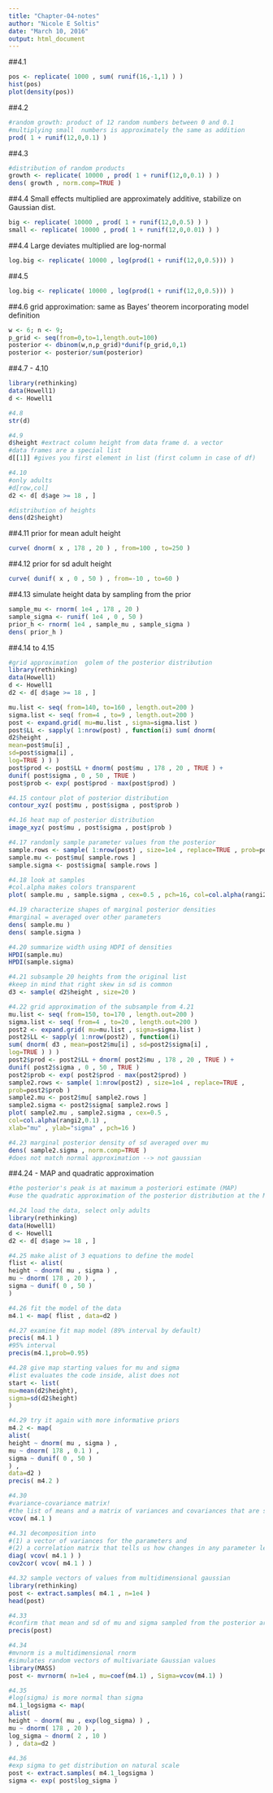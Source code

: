 ```yaml
---
title: "Chapter-04-notes"
author: "Nicole E Soltis"
date: "March 10, 2016"
output: html_document
---
```


##4.1
```r
pos <- replicate( 1000 , sum( runif(16,-1,1) ) )
hist(pos)
plot(density(pos))
```

##4.2
```r
#random growth: product of 12 random numbers between 0 and 0.1
#multiplying small  numbers is approximately the same as addition
prod( 1 + runif(12,0,0.1) )
```

##4.3
```r
#distribution of random products
growth <- replicate( 10000 , prod( 1 + runif(12,0,0.1) ) )
dens( growth , norm.comp=TRUE )
```

##4.4
Small effects multiplied are approximately additive, stabilize on Gaussian dist.
```r

big <- replicate( 10000 , prod( 1 + runif(12,0,0.5) ) )
small <- replicate( 10000 , prod( 1 + runif(12,0,0.01) ) )
```

##4.4
Large deviates multiplied are log-normal
```r
log.big <- replicate( 10000 , log(prod(1 + runif(12,0,0.5))) )
```

##4.5
```r
log.big <- replicate( 10000 , log(prod(1 + runif(12,0,0.5))) )
```

##4.6
grid approximation: same as Bayes' theorem incorporating model definition
```r
w <- 6; n <- 9;
p_grid <- seq(from=0,to=1,length.out=100)
posterior <- dbinom(w,n,p_grid)*dunif(p_grid,0,1)
posterior <- posterior/sum(posterior)
```

##4.7 - 4.10
```r
library(rethinking)
data(Howell1)
d <- Howell1

#4.8
str(d)

#4.9
d$height #extract column height from data frame d. a vector
#data frames are a special list
d[[1]] #gives you first element in list (first column in case of df)

#4.10
#only adults
#d[row,col]
d2 <- d[ d$age >= 18 , ]

#distribution of heights
dens(d2$height)

```

##4.11 prior for mean adult height
```r
curve( dnorm( x , 178 , 20 ) , from=100 , to=250 )
```

##4.12 prior for sd adult height
```r
curve( dunif( x , 0 , 50 ) , from=-10 , to=60 )
```

##4.13 simulate height data by sampling from the prior
```r
sample_mu <- rnorm( 1e4 , 178 , 20 )
sample_sigma <- runif( 1e4 , 0 , 50 )
prior_h <- rnorm( 1e4 , sample_mu , sample_sigma )
dens( prior_h )
```

##4.14 to 4.15
```r
#grid approximation  golem of the posterior distribution
library(rethinking)
data(Howell1)
d <- Howell1
d2 <- d[ d$age >= 18 , ]

mu.list <- seq( from=140, to=160 , length.out=200 )
sigma.list <- seq( from=4 , to=9 , length.out=200 )
post <- expand.grid( mu=mu.list , sigma=sigma.list )
post$LL <- sapply( 1:nrow(post) , function(i) sum( dnorm(
d2$height ,
mean=post$mu[i] ,
sd=post$sigma[i] ,
log=TRUE ) ) )
post$prod <- post$LL + dnorm( post$mu , 178 , 20 , TRUE ) +
dunif( post$sigma , 0 , 50 , TRUE )
post$prob <- exp( post$prod - max(post$prod) )

#4.15 contour plot of posterior distribution
contour_xyz( post$mu , post$sigma , post$prob )

#4.16 heat map of posterior distribution
image_xyz( post$mu , post$sigma , post$prob )

#4.17 randomly sample parameter values from the posterior
sample.rows <- sample( 1:nrow(post) , size=1e4 , replace=TRUE , prob=post$prob )
sample.mu <- post$mu[ sample.rows ]
sample.sigma <- post$sigma[ sample.rows ]

#4.18 look at samples
#col.alpha makes colors transparent
plot( sample.mu , sample.sigma , cex=0.5 , pch=16, col=col.alpha(rangi2,0.1) )

#4.19 characterize shapes of marginal posterior densities
#marginal = averaged over other parameters
dens( sample.mu )
dens( sample.sigma )

#4.20 summarize width using HDPI of densities
HPDI(sample.mu)
HPDI(sample.sigma)

#4.21 subsample 20 heights from the original list
#keep in mind that right skew in sd is common
d3 <- sample( d2$height , size=20 )

#4.22 grid approximation of the subsample from 4.21
mu.list <- seq( from=150, to=170 , length.out=200 )
sigma.list <- seq( from=4 , to=20 , length.out=200 )
post2 <- expand.grid( mu=mu.list , sigma=sigma.list )
post2$LL <- sapply( 1:nrow(post2) , function(i)
sum( dnorm( d3 , mean=post2$mu[i] , sd=post2$sigma[i] ,
log=TRUE ) ) )
post2$prod <- post2$LL + dnorm( post2$mu , 178 , 20 , TRUE ) +
dunif( post2$sigma , 0 , 50 , TRUE )
post2$prob <- exp( post2$prod - max(post2$prod) )
sample2.rows <- sample( 1:nrow(post2) , size=1e4 , replace=TRUE ,
prob=post2$prob )
sample2.mu <- post2$mu[ sample2.rows ]
sample2.sigma <- post2$sigma[ sample2.rows ]
plot( sample2.mu , sample2.sigma , cex=0.5 ,
col=col.alpha(rangi2,0.1) ,
xlab="mu" , ylab="sigma" , pch=16 )

#4.23 marginal posterior density of sd averaged over mu
dens( sample2.sigma , norm.comp=TRUE )
#does not match normal approximation --> not gaussian

```

##4.24 -  MAP and quadratic approximation
```r
#the posterior's peak is at maximum a posteriori estimate (MAP)
#use the quadratic approximation of the posterior distribution at the MAP peak to estimate the posterior's shape

#4.24 load the data, select only adults
library(rethinking)
data(Howell1)
d <- Howell1
d2 <- d[ d$age >= 18 , ]

#4.25 make alist of 3 equations to define the model
flist <- alist(
height ~ dnorm( mu , sigma ) ,
mu ~ dnorm( 178 , 20 ) ,
sigma ~ dunif( 0 , 50 )
)

#4.26 fit the model of the data
m4.1 <- map( flist , data=d2 )

#4.27 examine fit map model (89% interval by default)
precis( m4.1 )
#95% interval
precis(m4.1,prob=0.95)

#4.28 give map starting values for mu and sigma
#list evaluates the code inside, alist does not
start <- list(
mu=mean(d2$height),
sigma=sd(d2$height)
)

#4.29 try it again with more informative priors
m4.2 <- map(
alist(
height ~ dnorm( mu , sigma ) ,
mu ~ dnorm( 178 , 0.1 ) ,
sigma ~ dunif( 0 , 50 )
) ,
data=d2 )
precis( m4.2 )

#4.30
#variance-covariance matrix!
#the list of means and a matrix of variances and covariances that are sufficient to describe a multi-dimensional Gaussian distribution
vcov( m4.1 )

#4.31 decomposition into
#(1) a vector of variances for the parameters and 
#(2) a correlation matrix that tells us how changes in any parameter lead to correlated changes in the others.
diag( vcov( m4.1 ) )
cov2cor( vcov( m4.1 ) )

#4.32 sample vectors of values from multidimensional gaussian
library(rethinking)
post <- extract.samples( m4.1 , n=1e4 )
head(post)

#4.33
#confirm that mean and sd of mu and sigma sampled from the posterior are close to the previous map values
precis(post)

#4.34
#mvnorm is a multidimensional rnorm
#simulates random vectors of multivariate Gaussian values
library(MASS)
post <- mvrnorm( n=1e4 , mu=coef(m4.1) , Sigma=vcov(m4.1) )

#4.35
#log(sigma) is more normal than sigma
m4.1_logsigma <- map(
alist(
height ~ dnorm( mu , exp(log_sigma) ) ,
mu ~ dnorm( 178 , 20 ) ,
log_sigma ~ dnorm( 2 , 10 )
) , data=d2 )

#4.36
#exp sigma to get distribution on natural scale
post <- extract.samples( m4.1_logsigma )
sigma <- exp( post$log_sigma )
```

